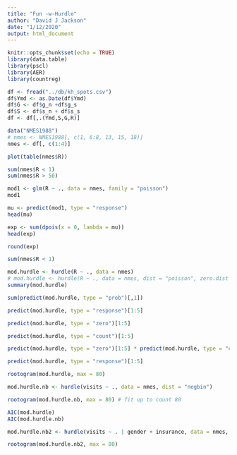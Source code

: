 ```yaml
---
title: "Fun -w-Hurdle"
author: "David J Jackson"
date: "1/12/2020"
output: html_document
---
```


```r
knitr::opts_chunk$set(echo = TRUE)
library(data.table)
library(pscl)
library(AER)
library(countreg)
```
```r
df <- fread("../db/kh_spots.csv")
df$Ymd <- as.Date(df$Ymd)
df$G <- df$g_n +df$g_s
df$S <- df$s_n + df$s_s
df <- df[,.(Ymd,S,G,R)]
```


```r
data("NMES1988")
# nmes <- NMES1988[, c(1, 6:8, 13, 15, 18)]
nmes <- df[, c(1:4)]
```
```r
plot(table(nmes$R))
```
```r
sum(nmes$R < 1)
sum(nmes$R > 50)
```
```r
mod1 <- glm(R ~ ., data = nmes, family = "poisson")
mod1
```
```r
mu <- predict(mod1, type = "response")
head(mu)
```
```r
exp <- sum(dpois(x = 0, lambda = mu))
head(exp)
```


```r
round(exp)
```
```r
sum(nmes$R < 1)
```


```r
mod.hurdle <- hurdle(R ~ ., data = nmes)
# mod.hurdle <- hurdle(R ~ ., data = nmes, dist = "poisson", zero.dist = "binomial")
summary(mod.hurdle)
```
```r
sum(predict(mod.hurdle, type = "prob")[,1])
```
```r
predict(mod.hurdle, type = "response")[1:5]
```
```r
predict(mod.hurdle, type = "zero")[1:5]
```
```r
predict(mod.hurdle, type = "count")[1:5]
```
```r
predict(mod.hurdle, type = "zero")[1:5] * predict(mod.hurdle, type = "count")[1:5]
```
```r
predict(mod.hurdle, type = "response")[1:5]
```
```r
rootogram(mod.hurdle, max = 80)
```
```r
mod.hurdle.nb <- hurdle(visits ~ ., data = nmes, dist = "negbin")
```
```r
rootogram(mod.hurdle.nb, max = 80) # fit up to count 80

```
```r
AIC(mod.hurdle)
AIC(mod.hurdle.nb)
```
```r
mod.hurdle.nb2 <- hurdle(visits ~ . | gender + insurance, data = nmes, dist = "negbin")
```
```r
rootogram(mod.hurdle.nb2, max = 80)
```



